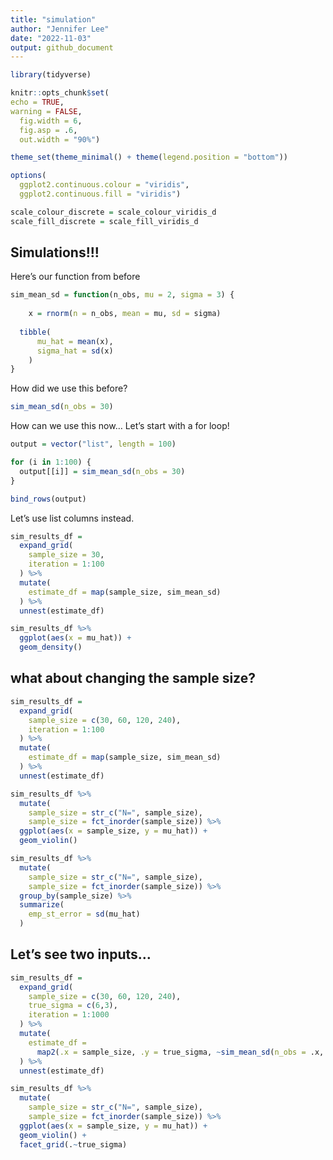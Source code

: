```yaml
---
title: "simulation"
author: "Jennifer Lee"
date: "2022-11-03"
output: github_document
---
```


```r
library(tidyverse)

knitr::opts_chunk$set(
echo = TRUE,
warning = FALSE,
  fig.width = 6,
  fig.asp = .6,
  out.width = "90%")

theme_set(theme_minimal() + theme(legend.position = "bottom"))

options(
  ggplot2.continuous.colour = "viridis",
  ggplot2.continuous.fill = "viridis")

scale_colour_discrete = scale_colour_viridis_d
scale_fill_discrete = scale_fill_viridis_d
```

## Simulations!!! 
Here's our function from before
```r
sim_mean_sd = function(n_obs, mu = 2, sigma = 3) {
  
    x = rnorm(n = n_obs, mean = mu, sd = sigma)
  
  tibble(
      mu_hat = mean(x),
      sigma_hat = sd(x)
    )
}
```

How did we use this before?
```r
sim_mean_sd(n_obs = 30)
```

How can we use this now...
Let's start with a for loop! 

```r
output = vector("list", length = 100)

for (i in 1:100) {
  output[[i]] = sim_mean_sd(n_obs = 30)
}

bind_rows(output)
```

Let's use list columns instead.

```r
sim_results_df = 
  expand_grid(
    sample_size = 30,
    iteration = 1:100
  ) %>%
  mutate(
    estimate_df = map(sample_size, sim_mean_sd)
  ) %>%
  unnest(estimate_df)
```

```r
sim_results_df %>%
  ggplot(aes(x = mu_hat)) +
  geom_density()
```

## what about changing the sample size?

```r
sim_results_df = 
  expand_grid(
    sample_size = c(30, 60, 120, 240),
    iteration = 1:100
  ) %>%
  mutate(
    estimate_df = map(sample_size, sim_mean_sd)
  ) %>%
  unnest(estimate_df)
```

```r
sim_results_df %>%
  mutate(
    sample_size = str_c("N=", sample_size), 
    sample_size = fct_inorder(sample_size)) %>%
  ggplot(aes(x = sample_size, y = mu_hat)) +
  geom_violin()
```

```r
sim_results_df %>%
  mutate(
    sample_size = str_c("N=", sample_size), 
    sample_size = fct_inorder(sample_size)) %>%
  group_by(sample_size) %>%
  summarize(
    emp_st_error = sd(mu_hat)
  )
```

## Let's see two inputs...

```r
sim_results_df = 
  expand_grid(
    sample_size = c(30, 60, 120, 240),
    true_sigma = c(6,3),
    iteration = 1:1000
  ) %>%
  mutate(
    estimate_df = 
      map2(.x = sample_size, .y = true_sigma, ~sim_mean_sd(n_obs = .x, sigma = .y))
  ) %>%
  unnest(estimate_df)

sim_results_df %>%
  mutate(
    sample_size = str_c("N=", sample_size), 
    sample_size = fct_inorder(sample_size)) %>%
  ggplot(aes(x = sample_size, y = mu_hat)) +
  geom_violin() +
  facet_grid(.~true_sigma)
```

